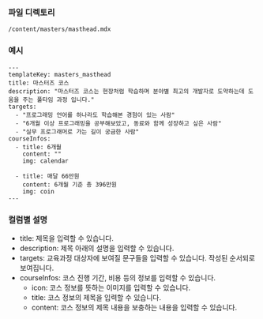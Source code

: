 <!-- Custom-MDX-Documentation.mdx -->

### 파일 디렉토리

`/content/masters/masthead.mdx`

### 예시

```
---
templateKey: masters_masthead
title: 마스터즈 코스
description: "마스터즈 코스는 현장처럼 학습하며 분야별 최고의 개발자로 도약하는데 도움을 주는 풀타임 과정 입니다."
targets:
  - "프로그래밍 언어를 하나라도 학습해본 경험이 있는 사람"
  - "6개월 이상 프로그래밍을 공부해보았고, 동료와 함께 성장하고 싶은 사람"
  - "실무 프로그래머로 가는 길이 궁금한 사람"
courseInfos:
  - title: 6개월
    content: ""
    img: calendar

  - title: 매달 66만원
    content: 6개월 기준 총 396만원
    img: coin
---
```

### 컬럼별 설명

- title: 제목을 입력할 수 있습니다.
- description: 제목 아래의 설명을 입력할 수 있습니다.
- targets: 교육과정 대상자에 보여질 문구들을 입력할 수 있습니다. 작성된 순서되로 보여집니다.
- courseInfos: 코스 진행 기간, 비용 등의 정보를 입력할 수 있습니다.
  - icon: 코스 정보를 뜻하는 이미지를 입력할 수 있습니다.
  - title: 코스 정보의 제목을 입력할 수 있습니다.
  - content: 코스 정보의 제목 내용을 보충하는 내용을 입력할 수 있습니다.
